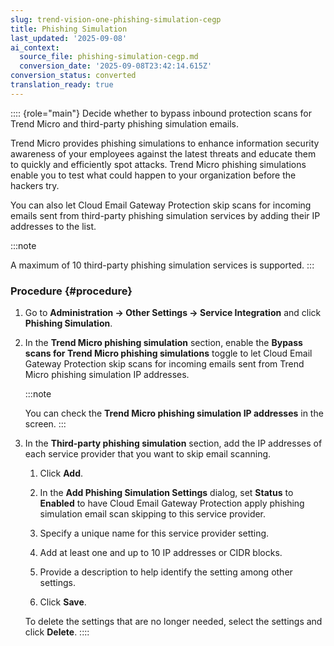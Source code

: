 ```yaml
---
slug: trend-vision-one-phishing-simulation-cegp
title: Phishing Simulation
last_updated: '2025-09-08'
ai_context:
  source_file: phishing-simulation-cegp.md
  conversion_date: '2025-09-08T23:42:14.615Z'
conversion_status: converted
translation_ready: true
---
```


:::: {role="main"}
Decide whether to bypass inbound protection scans for Trend Micro and third-party phishing simulation emails.

Trend Micro provides phishing simulations to enhance information security awareness of your employees against the latest threats and educate them to quickly and efficiently spot attacks. Trend Micro phishing simulations enable you to test what could happen to your organization before the hackers try.

You can also let Cloud Email Gateway Protection skip scans for incoming emails sent from third-party phishing simulation services by adding their IP addresses to the list.

:::note

A maximum of 10 third-party phishing simulation services is supported.
:::

### Procedure {#procedure}

1.  Go to **Administration → Other Settings → Service Integration** and click **Phishing Simulation**.

2.  In the **Trend Micro phishing simulation** section, enable the **Bypass scans for Trend Micro phishing simulations** toggle to let Cloud Email Gateway Protection skip scans for incoming emails sent from Trend Micro phishing simulation IP addresses.

    :::note

    You can check the **Trend Micro phishing simulation IP addresses** in the screen.
    :::

3.  In the **Third-party phishing simulation** section, add the IP addresses of each service provider that you want to skip email scanning.

    1.  Click **Add**.

    2.  In the **Add Phishing Simulation Settings** dialog, set **Status** to **Enabled** to have Cloud Email Gateway Protection apply phishing simulation email scan skipping to this service provider.

    3.  Specify a unique name for this service provider setting.

    4.  Add at least one and up to 10 IP addresses or CIDR blocks.

    5.  Provide a description to help identify the setting among other settings.

    6.  Click **Save**.

    To delete the settings that are no longer needed, select the settings and click **Delete**.
::::
